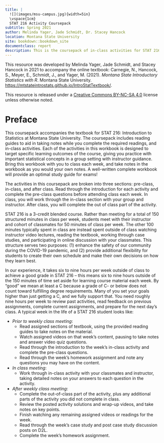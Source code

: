 ```yaml
--- 
title: |
  ![](images/msu-campus.jpg){width=5in} 
  \vspace{1cm}  
  STAT 216 Activity Coursepack
subtitle: Spring 2021
author: Melinda Yager, Jade Schmidt, Dr. Stacey Hancock
location: Montana State University
site: bookdown::bookdown_site
documentclass: report
description: This is the coursepack of in-class activities for STAT 216 Spring 2021.
---
```


<!-- Notes for authors: -->
<!-- For each chapter, main title is in title case; remaining section headers capitalize the first word only. -->
<!-- Reading guides use 1.25 line spacing; activities use 1 line spacing. -->
<!-- When referring to R, use `R`. -->
<!-- Reading guides do not have section numbers (use {-} after each header). -->

\newpage
\thispagestyle{empty}

This resource was developed by Melinda Yager, Jade Schmidt, and Stacey Hancock in 2021 to accompany the online textbook: Carnegie, N., Hancock, S., Meyer, E., Schmidt, J., and Yager, M. (2021). _Montana State Introductory Statistics with R_. Montana State University. [https://mtstateintrostats.github.io/IntroStatTextbook/](https://mtstateintrostats.github.io/IntroStatTextbook/).

This resource is released under a [Creative Commons BY-NC-SA 4.0](https://creativecommons.org/licenses/by-nc-sa/4.0/) license unless otherwise noted.

\setcounter{tocdepth}{0}
\tableofcontents
\setcounter{page}{1}

\newpage
# Preface {-}

This coursepack accompanies the textbook for STAT 216: Introduction to Statistics at Montana State University. The coursepack includes reading guides to aid in taking notes while you complete the required readings, and in-class activities. Each of the activities in this workbook is designed to target specific learning outcomes of the course, giving you practice with important statistical concepts in a group setting with instructor guidance. Bring this workbook with you to class each week, and take notes in the workbook as you would your own notes. A well-written complete workbook will provide an optimal study guide for exams!  

The activities in this coursepack are broken into three sections: pre-class, in-class, and after class.  Read through the introduction for each activity and complete the pre-class questions before attending class each week.  In class, you will work through the in-class section with your group and instructor.  After class, you will complete the out of class part of the activity.

STAT 216 is a 3-credit blended course. Rather than meeting for a total of 150 structured minutes in class per week, students meet with their instructor and cohort of classmates for 50 minutes of class per week. The other 100 minutes typically spent in class are instead spent outside of class watching instructor video lectures, reading the textbook, working through case studies, and participating in online discussion with your classmates. This structure serves two purposes: (1) enhance the safety of our community during the COVID-19 pandemic, and (2) provide additional flexibility for students to create their own schedule and make their own decisions on how they learn best. 

In our experience, it takes six to nine hours per week outside of class to achieve a good grade in STAT 216 -- this means six to nine hours outside of the 150 minutes of time set aside for learning course material each week.  By “good” we mean at least a C because a grade of C- or below does not count toward fulfilling degree requirements.  Many of you set your goals higher than just getting a C, and we fully support that.  You
need roughly nine hours per week to review past activities, read feedback on previous assignments, complete current assignments, and prepare for the next day's class. A typical week in the life of a STAT 216 student looks like:

* _Prior to weekly class meeting_:
    - Read assigned sections of textbook, using the provided reading guides to take notes on the material.
    - Watch assigned videos on that week's content, pausing to take notes and answer video quiz questions.
    - Read through the introduction to the week's in-class activity and complete the pre-class questions.
    - Read through the week's homework assignment and note any questions you may have on the content.
* _In class meeting_:
    - Work through in-class activity with your classmates and instructor, taking detailed notes on your answers to each question in the activity.
* _After weekly class meeting_:
    - Complete the out-of-class part of the activity, plus any additional parts of the activity you did not complete in class.
    - Review the posted activity solutions and wrap-up videos, and take notes on key points.
    - Finish watching any remaining assigned videos or readings for the week.
    - Read through the week's case study and post case study discussion posts on D2L.
    - Complete the week's homework assignment.


